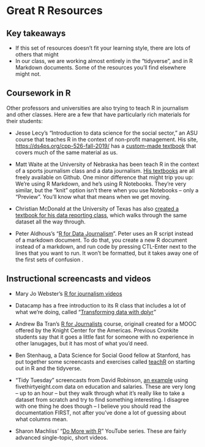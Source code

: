 # Great R Resources { #appendix-resources }

## Key takeaways

* If this set of resources doesn't fit your learning style, there are lots of others that might
* In our class, we are working almost entirely in the "tidyverse", and in R Markdown documents. Some of the resources you'll find elsewhere might not.


<!-- Add link to the drag queen coding class. See if there are other good first-day programming aides I should add.-->

## Coursework in R 

Other professors and universities are also trying to teach R in journalism and other classes. Here are a few that have particularly rich materials for their students: 

* Jesse Lecy's "Introduction to data science for the social sector,"  an ASU course that teaches R in the context of non-profit management. His site, <https://ds4ps.org/cpp-526-fall-2019/> has a [custom-made textbook](https://ds4ps.org/cpp-526-fall-2019/textbook/) that covers much of the same material as us. 

* Matt Waite at the University of Nebraska has been teach R in the context of a sports journalism class and a data journalism. [His textbooks](http://mattwaite.github.io) are all freely available on Github. One minor difference that might trip you up: We're using R Markdown, and he's using R Notebooks. They're very similar, but the "knit" option isn't there when you use Notebooks -- only a "Preview". You'll know what that means when we get moving.

* Christian McDonald at the University of Texas has also [created a textbook for his data reporting class](https://utdata.github.io/rwd-r-reporting-with-data/), which walks through the same dataset all the way through. 

* Peter Aldhous's "[R for Data Journalism](https://paldhous.github.io/wcsj/2017/)". Peter uses an R script instead of a markdown document. To do that, you create a new R document instead of a markdown, and run code by pressing CTL-Enter next to the lines that you want to run. It won't be formatted, but it takes away one of the first sets of confusion . 



## Instructional screencasts and videos

* Mary Jo Webster's [R for journalism videos](https://sites.google.com/view/mj-basic-data-academy/r-basics/r-how-to-videos?authuser=0)


* Datacamp has a free introduction to its R class that includes a lot of what we're doing, called "[Transforming data with dplyr](https://www.datacamp.com/courses/data-manipulation-with-dplyr-in-r)"

* Andrew Ba Tran's [R for Journalists](http://learn.r-journalism.com/en/) course, originall created for a MOOC offered by the  Knight Center for the Americas. Previous Cronkite students say that it goes a little fast for someone with no experience in other lanugages, but it has most of what you'd need.

* Ben Stenhaug, a Data Science for Social Good fellow at Stanford, has put together some screencasts and exercises called [teachR](https://teachingr.com/) on starting out in R and the tidyverse.

* "Tidy Tuesday" screencasts from David Robinson, [an example]((https://www.youtube.com/channel/UCeiiqmVK07qhY-wvg3IZiZQ)) using fivethirtyeight.com data on education and salaries. These are very long -- up to an hour -- but they walk through what it's really like to take a dataset from scratch and try to find something interesting. I disagree with one thing he does though -- I believe you should read the documentation FIRST, not after you've done a lot of guessing about what columns mean.

* Sharon Machliss' "[Do More with R](https://www.youtube.com/playlist?list=PL7D2RMSmRO9JOvPC1gbA8Mc3azvSfm8Vv)" YouTube series. These are fairly advanced single-topic, short videos.


